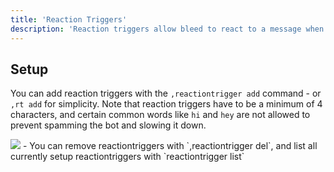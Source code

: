 ```yaml
---
title: 'Reaction Triggers'
description: 'Reaction triggers allow bleed to react to a message when a condition is met, like having a certain word in a message.'
---
```


## Setup

You can add reaction triggers with the `,reactiontrigger add` command - or `,rt add` for simplicity. 
<Info>Note that reaction triggers have to be a minimum of 4 characters, and certain common words like `hi` and `hey` are not allowed to prevent spamming the bot and slowing it down.</Info>
<Frame caption="Simple reactiontrigger setup" type="glass">
  <img src="https://cdn.discordapp.com/attachments/1176141361678913577/1261685907811991552/image.png?ex=66952d91&is=6693dc11&hm=3a0bb232c30a9e87a3d86d3d5c3aa0e3386ab5f703efc66afd2ebeaf692b2231&" />
</Frame>
- You can remove reactiontriggers with `,reactiontrigger del`, and list all currently setup reactiontriggers with `reactiontrigger list`
